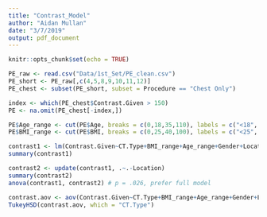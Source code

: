 ```yaml
---
title: "Contrast_Model"
author: "Aidan Mullan"
date: "3/7/2019"
output: pdf_document
---
```


```r
knitr::opts_chunk$set(echo = TRUE)
```

```r
PE_raw <- read.csv("Data/1st_Set/PE_clean.csv")
PE_short <- PE_raw[,c(4,5,8,9,10,11,12)]
PE_chest <- subset(PE_short, subset = Procedure == "Chest Only")

index <- which(PE_chest$Contrast.Given > 150)
PE <- na.omit(PE_chest[-index,])
```

```r
PE$Age_range <- cut(PE$Age, breaks = c(0,18,35,110), labels = c("<18", "18-35", ">35"))
PE$BMI_range <- cut(PE$BMI, breaks = c(0,25,40,100), labels = c("<25", "25-40", ">40"))

contrast1 <- lm(Contrast.Given~CT.Type+BMI_range+Age_range+Gender+Location, data = PE)
summary(contrast1)

contrast2 <- update(contrast1, .~.-Location)
summary(contrast2)
anova(contrast1, contrast2) # p = .026, prefer full model

contrast.aov <- aov(Contrast.Given~CT.Type+BMI_range+Age_range+Gender+Location, data = PE)
TukeyHSD(contrast.aov, which = "CT.Type")
```


